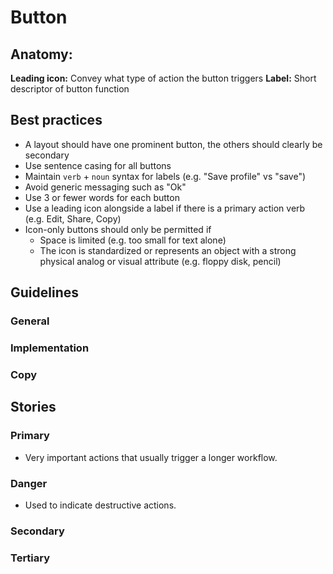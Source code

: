 
# Button

## Anatomy:
**Leading icon:** Convey what type of action the button triggers
**Label:** Short descriptor of button function 

## Best practices
- A layout should have one prominent button, the others should clearly be secondary 
- Use sentence casing for all buttons 
- Maintain `verb` + `noun` syntax for labels (e.g. "Save profile" vs "save") 
- Avoid generic messaging such as "Ok" 
- Use 3 or fewer words for each button 
- Use a leading icon alongside a label if there is a primary action verb (e.g. Edit, Share, Copy) 
- Icon-only buttons should only be permitted if
	- Space is limited (e.g. too small for text alone)
	- The icon is standardized or represents an object with a strong physical analog or visual attribute (e.g. floppy disk, pencil)

## Guidelines 

### General

### Implementation 

### Copy

## Stories 

### Primary

- Very important actions that usually trigger a longer workflow.

<Preview>
  <Story id="design-system-button--primary" />
</Preview>

### Danger

- Used to indicate destructive actions.

<Preview>
  <Story id="design-system-button--danger" />
</Preview>

### Secondary

### Tertiary 
